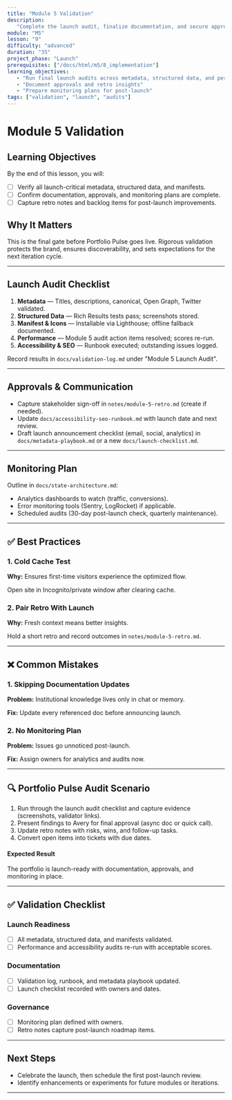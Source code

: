 ```yaml
---
title: "Module 5 Validation"
description:
   "Complete the launch audit, finalize documentation, and secure approvals."
module: "M5"
lesson: "9"
difficulty: "advanced"
duration: "35"
project_phase: "Launch"
prerequisites: ["/docs/html/m5/8_implementation"]
learning_objectives:
   - "Run final launch audits across metadata, structured data, and performance"
   - "Document approvals and retro insights"
   - "Prepare monitoring plans for post-launch"
tags: ["validation", "launch", "audits"]
---
```


# Module 5 Validation

## Learning Objectives

By the end of this lesson, you will:

-  [ ] Verify all launch-critical metadata, structured data, and manifests.
-  [ ] Confirm documentation, approvals, and monitoring plans are complete.
-  [ ] Capture retro notes and backlog items for post-launch improvements.

## Why It Matters

This is the final gate before Portfolio Pulse goes live. Rigorous validation
protects the brand, ensures discoverability, and sets expectations for the next
iteration cycle.

---

## Launch Audit Checklist

1. **Metadata** — Titles, descriptions, canonical, Open Graph, Twitter
   validated.
2. **Structured Data** — Rich Results tests pass; screenshots stored.
3. **Manifest & Icons** — Installable via Lighthouse; offline fallback
   documented.
4. **Performance** — Module 5 audit action items resolved; scores re-run.
5. **Accessibility & SEO** — Runbook executed; outstanding issues logged.

Record results in `docs/validation-log.md` under "Module 5 Launch Audit".

---

## Approvals & Communication

-  Capture stakeholder sign-off in `notes/module-5-retro.md` (create if needed).
-  Update `docs/accessibility-seo-runbook.md` with launch date and next review.
-  Draft launch announcement checklist (email, social, analytics) in
   `docs/metadata-playbook.md` or a new `docs/launch-checklist.md`.

---

## Monitoring Plan

Outline in `docs/state-architecture.md`:

-  Analytics dashboards to watch (traffic, conversions).
-  Error monitoring tools (Sentry, LogRocket) if applicable.
-  Scheduled audits (30-day post-launch check, quarterly maintenance).

---

## ✅ Best Practices

### 1. Cold Cache Test

**Why:** Ensures first-time visitors experience the optimized flow.

Open site in Incognito/private window after clearing cache.

### 2. Pair Retro With Launch

**Why:** Fresh context means better insights.

Hold a short retro and record outcomes in `notes/module-5-retro.md`.

---

## ❌ Common Mistakes

### 1. Skipping Documentation Updates

**Problem:** Institutional knowledge lives only in chat or memory.

**Fix:** Update every referenced doc before announcing launch.

### 2. No Monitoring Plan

**Problem:** Issues go unnoticed post-launch.

**Fix:** Assign owners for analytics and audits now.

---

## 🔍 Portfolio Pulse Audit Scenario

1. Run through the launch audit checklist and capture evidence (screenshots,
   validator links).
2. Present findings to Avery for final approval (async doc or quick call).
3. Update retro notes with risks, wins, and follow-up tasks.
4. Convert open items into tickets with due dates.

#### Expected Result

The portfolio is launch-ready with documentation, approvals, and monitoring in
place.

---

## ✅ Validation Checklist

### Launch Readiness

-  [ ] All metadata, structured data, and manifests validated.
-  [ ] Performance and accessibility audits re-run with acceptable scores.

### Documentation

-  [ ] Validation log, runbook, and metadata playbook updated.
-  [ ] Launch checklist recorded with owners and dates.

### Governance

-  [ ] Monitoring plan defined with owners.
-  [ ] Retro notes capture post-launch roadmap items.

---

## Next Steps

-  Celebrate the launch, then schedule the first post-launch review.
-  Identify enhancements or experiments for future modules or iterations.

---
